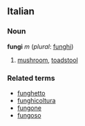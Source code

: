 ==Italian==
===Noun===
'''fungi''' ''m'' (''plural'': [[funghi]])

# [[mushroom]], [[toadstool]]

===Related terms===
*[[funghetto]]
*[[funghicoltura]]
*[[fungone]]
*[[fungoso]]